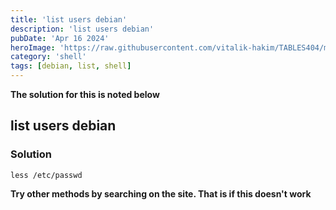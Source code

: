 ```yaml
---
title: 'list users debian'
description: 'list users debian'
pubDate: 'Apr 16 2024'
heroImage: 'https://raw.githubusercontent.com/vitalik-hakim/TABLES404/main/error_b/SHELL.jpg'
category: 'shell'
tags: [debian, list, shell]
---
```


**The solution for this is noted below**

## list users debian

### Solution

```shell
less /etc/passwd
```

**Try other methods by searching on the site. That is if this doesn't work**
